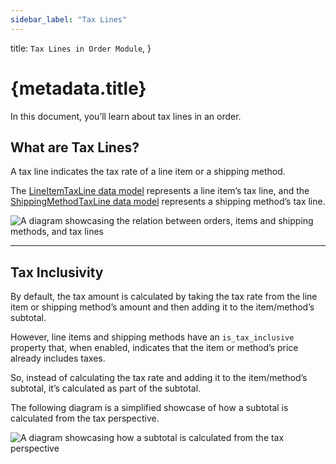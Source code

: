 ```yaml
---
sidebar_label: "Tax Lines"
---
```


  title: `Tax Lines in Order Module`,
}

# {metadata.title}

In this document, you’ll learn about tax lines in an order.

## What are Tax Lines?

A tax line indicates the tax rate of a line item or a shipping method.

The [LineItemTaxLine data model](/references/order/models/LineItemTaxLine) represents a line item’s tax line, and the [ShippingMethodTaxLine data model](/references/order/models/ShippingMethodTaxLine) represents a shipping method’s tax line.

![A diagram showcasing the relation between orders, items and shipping methods, and tax lines](https://res.cloudinary.com/dza7lstvk/image/upload/v1712307225/Medusa%20Resources/order-tax-lines_sixujd.jpg)

---

## Tax Inclusivity

By default, the tax amount is calculated by taking the tax rate from the line item or shipping method’s amount and then adding it to the item/method’s subtotal.

However, line items and shipping methods have an `is_tax_inclusive` property that, when enabled, indicates that the item or method’s price already includes taxes.

So, instead of calculating the tax rate and adding it to the item/method’s subtotal, it’s calculated as part of the subtotal.

<Note>

The following diagram is a simplified showcase of how a subtotal is calculated from the tax perspective.

</Note>

![A diagram showcasing how a subtotal is calculated from the tax perspective](https://res.cloudinary.com/dza7lstvk/image/upload/v1712307395/Medusa%20Resources/order-tax-inclusive_oebdnm.jpg)